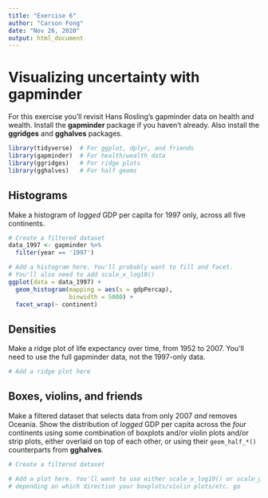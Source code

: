 ```yaml
---
title: "Exercise 6"
author: "Carson Fong"
date: "Nov 26, 2020"
output: html_document
---
```


# Visualizing uncertainty with gapminder

For this exercise you'll revisit Hans Rosling's gapminder data on health and wealth. Install the **gapminder** package if you haven't already. Also install the **ggridges** and **gghalves** packages.

```r
library(tidyverse)  # For ggplot, dplyr, and friends
library(gapminder)  # For health/wealth data
library(ggridges)   # For ridge plots
library(gghalves)   # For half geoms
```

## Histograms

Make a histogram of *logged* GDP per capita for 1997 only, across all five continents. 

```r
# Create a filtered dataset
data_1997 <- gapminder %>%
  filter(year == '1997')
```

```r
# Add a histogram here. You'll probably want to fill and facet.
# You'll also need to add scale_x_log10()
ggplot(data = data_1997) +
  geom_histogram(mapping = aes(x = gdpPercap),
                 binwidth = 5000) +
  facet_wrap(~ continent)

```


## Densities

Make a ridge plot of life expectancy over time, from 1952 to 2007. You'll need to use the full gapminder data, not the 1997-only data.

```r
# Add a ridge plot here
```


## Boxes, violins, and friends

Make a filtered dataset that selects data from only 2007 *and* removes Oceania. Show the distribution of *logged* GDP per capita across the *four* continents using some combination of boxplots and/or violin plots and/or strip plots, either overlaid on top of each other, or using their `geom_half_*()` counterparts from **gghalves**.

```r
# Create a filtered dataset
```

```r
# Add a plot here. You'll want to use either scale_x_log10() or scale_y_log10(),
# depending on which direction your boxplots/violin plots/etc. go
```
